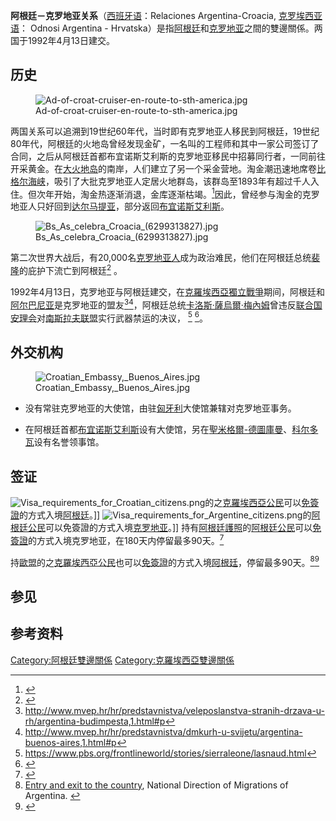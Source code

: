 {{Infobox Bilateral relations|阿根廷－克罗地亚|阿根廷|克罗地亚|map= Argentina Croatia Locator.png|mission1=阿根廷駐匈牙利<br>大使館兼辖
|mission2=克罗地亚駐阿根廷<br>大使館}}

'''阿根廷－克罗地亚关系'''（[[西班牙语|西班牙语]]：Relaciones Argentina-Croacia, [[克罗埃西亚语|克罗埃西亚语]]： Odnosi Argentina - Hrvatska）是指[[阿根廷|阿根廷]]和[[克罗地亚|克罗地亚]]之間的雙邊關係。两国于1992年4月13日建交。

==历史==
{{main|火地群島淘金潮}}  
[[File:Ad-of-croat-cruiser-en-route-to-sth-america.jpg|thumb]]

两国关系可以追溯到19世纪60年代，当时即有克罗地亚人移民到阿根廷，19世纪80年代，阿根廷的火地岛曾经发现金矿，一名叫{{Link-en|朱利奥·波普尔|Julio Popper}}的工程师和其中一家公司签订了合同，之后从阿根廷首都布宜诺斯艾利斯的克罗地亚移民中招募同行者，一同前往{{Link-en|圣塞巴斯蒂安湾|San Sebastián Bay}}开采黄金。在[[大火地岛|大火地岛]]的南岸，人们建立了另一个采金营地。淘金潮迅速地席卷[[比格尔海峡|比格尔海峡]]，吸引了大批克罗地亚人定居火地群岛，该群岛至1893年有超过千人入住。但次年开始，淘金热逐渐消退，金库逐渐枯竭。<ref name=":1">{{Cite book|title=Crónica de las Tierras del Canal Beagle|last=Martinić Beroš|first=Mateo|publisher=|year=1973|isbn=|location=|pages=65-75}}</ref>因此，曾经参与淘金的克罗地亚人只好回到[[达尔马提亚|达尔马提亚]]，部分返回[[布宜诺斯艾利斯|布宜诺斯艾利斯]]。

[[File:Bs_As_celebra_Croacia_(6299313827).jpg|thumb]]

第二次世界大战后，有20,000名[[克罗地亚人|克罗地亚人]]成为政治难民，他们在阿根廷总统[[裴隆|裴隆]]的庇护下流亡到阿根廷<ref>{{cite web|last=Soltys|first=Michael|url=http://www.casahistoria.net/easteurope.htm#Croatian_Immigrants_to_Argentina|title=A different kind of multinational: Immigrants to Argentina from Eastern Europe: Croatian Immigrants to Argentina|publisher=casahistoria.net|agency= Buenos Aires Herald|date=1998|accessdate=30 November 2016}}</ref> 。

1992年4月13日，克罗地亚与阿根廷建交，在[[克羅埃西亞獨立戰爭|克羅埃西亞獨立戰爭]]期间，阿根廷和[[阿尔巴尼亚|阿尔巴尼亚]]是克罗地亚的盟友<ref>http://www.mvep.hr/hr/predstavnistva/veleposlanstva-stranih-drzava-u-rh/argentina-budimpesta,1.html#p</ref><ref>http://www.mvep.hr/hr/predstavnistva/dmkurh-u-svijetu/argentina-buenos-aires,1.html#p</ref>，阿根廷总统[[卡洛斯·薩烏爾·梅內姆|卡洛斯·薩烏爾·梅內姆]]曾违反[[联合国安理会|联合国安理会]]对[[南斯拉夫联盟|南斯拉夫联盟]]实行武器禁运的决议，{{Link-en|向克罗地亚出售军火|Argentine arms trafficking scandal}} <ref>https://www.pbs.org/frontlineworld/stories/sierraleone/lasnaud.html</ref> <ref>{{cite news|title=Diego Palleros: "Menem sabía la verdad sobre las armas"|url=http://www.lanacion.com.ar/564716-diego-palleros-menem-sabia-la-verdad-sobre-las-armas|accessdate=27 November 2012|newspaper=La nacion|date=18 January 2004}}</ref>。

==外交机构==

[[File:Croatian_Embassy,_Buenos_Aires.jpg|thumb]]

* {{flag|Argentina}}没有常驻克罗地亚的大使馆，由驻[[匈牙利|匈牙利]]大使馆兼辖对克罗地亚事务。

* {{flag|Croatia}}在阿根廷首都[[布宜诺斯艾利斯|布宜诺斯艾利斯]]设有大使馆，另在[[聖米格爾-德圖庫曼|聖米格爾-德圖庫曼]]、[[科爾多瓦_(阿根廷)|科尔多瓦]]设有名誉领事馆。

==签证==

[[File:Visa_requirements_for_Croatian_citizens.png|thumb]]的{{link-en|克羅埃西亞護照|Croatian passport}}之[[克羅埃西亞人口|克羅埃西亞公民]]可以[[簽證#签证优惠待遇|免簽證]]的方式入境[[阿根廷|阿根廷]]。]]
[[File:Visa_requirements_for_Argentine_citizens.png|thumb]]的[[阿根廷人口|阿根廷公民]]可以免簽證的方式入境[[克罗地亚|克罗地亚]]。]]
{{see also|歐盟簽證政策|克罗地亚公民簽證要求}}
{{see also|阿根廷簽證政策|阿根廷公民簽證要求}}
持有[[阿根廷護照|阿根廷護照]]的[[阿根廷人口|阿根廷公民]]可以[[簽證#签证优惠待遇|免簽證]]的方式入境克罗地亚，在180天内停留最多90天。<ref name="Schengen visa list">{{Cite web |url=http://eur-lex.europa.eu/LexUriServ/LexUriServ.do?uri=CONSLEG:2001R0539:20110111:EN:HTML |title=Consolidated version of Council regulation No. 539/2001, as of 11 January 2011 |accessdate=2020-08-29 |archive-date=2016-01-18 |archive-url=https://web.archive.org/web/20160118232230/http://eur-lex.europa.eu/LexUriServ/LexUriServ.do?uri=CONSLEG:2001R0539:20110111:EN:HTML |dead-url=no }}</ref>

持[[歐洲聯盟|歐盟]]的{{link-en|克羅埃西亞護照|Croatian passport}}之[[克羅埃西亞人口|克羅埃西亞公民]]也可以[[簽證#签证优惠待遇|免簽證]]的方式入境[[阿根廷|阿根廷]]，停留最多90天。<ref name="Visa">[http://www.migraciones.gov.ar/accesible/indexdnm.php?visas Entry and exit to the country], National Direction of Migrations of Argentina. {{in lang|es}}</ref><ref name="TIM">{{Timatic Visa Policy|country=AR|accessdate=1 April 2017}}</ref>

==参见==
{{link-en|克羅埃西亞裔阿根廷人|Croatian Argentines}} 

{{link-en|阿根廷外交|Foreign relations of Argentina}}


==参考资料==
{{reflist|30em}}



{{阿根廷外交|state=autocollapse}}
{{克罗地亚外交|state=autocollapse}}
[[Category:阿根廷雙邊關係|Category:阿根廷雙邊關係]]
[[Category:克羅埃西亞雙邊關係|Category:克羅埃西亞雙邊關係]]